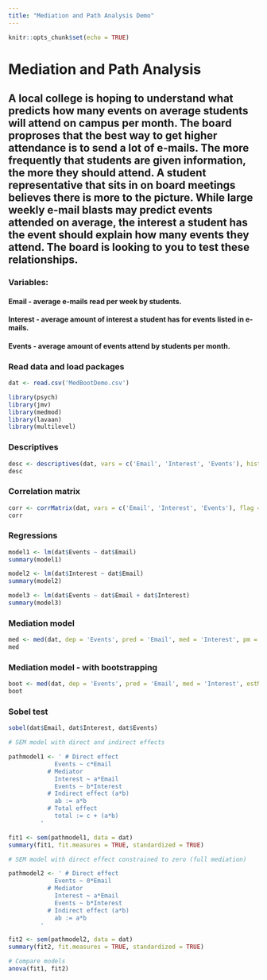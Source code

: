 ```yaml
---
title: "Mediation and Path Analysis Demo"
---
```


```r
knitr::opts_chunk$set(echo = TRUE)
```

# Mediation and Path Analysis 

## A local college is hoping to understand what predicts how many events on average students will attend on campus per month. The board proproses that the best way to get higher attendance is to send a lot of e-mails. The more frequently that students are given information, the more they should attend. A student representative that sits in on board meetings believes there is more to the picture. While large weekly e-mail blasts may predict events attended on average, the interest a student has the event should explain how many events they attend. The board is looking to you to test these relationships. 

### Variables:
#### Email - average e-mails read per week by students.
#### Interest - average amount of interest a student has for events listed in e-mails.
#### Events - average amount of events attend by students per month.

### Read data and load packages

```r

dat <- read.csv('MedBootDemo.csv')

library(psych)
library(jmv)
library(medmod)
library(lavaan)
library(multilevel)

```

### Descriptives

```r

desc <- descriptives(dat, vars = c('Email', 'Interest', 'Events'), hist = TRUE, sd = TRUE, min = TRUE, max = TRUE, skew = TRUE, kurt = TRUE)
desc

```

### Correlation matrix

```r

corr <- corrMatrix(dat, vars = c('Email', 'Interest', 'Events'), flag = TRUE)
corr

```

### Regressions

```r

model1 <- lm(dat$Events ~ dat$Email)
summary(model1)

model2 <- lm(dat$Interest ~ dat$Email) 
summary(model2)

model3 <- lm(dat$Events ~ dat$Email + dat$Interest)
summary(model3)

```

### Mediation model 

```r

med <- med(dat, dep = 'Events', pred = 'Email', med = 'Interest', pm = TRUE, paths = TRUE)
med

```

### Mediation model - with bootstrapping

```r

boot <- med(dat, dep = 'Events', pred = 'Email', med = 'Interest', estMethod = 'bootstrap', bootstrap = 1000, pm = TRUE, paths = TRUE, ci = T)
boot

```

### Sobel test

```r

sobel(dat$Email, dat$Interest, dat$Events)

```
```r

# SEM model with direct and indirect effects

pathmodel1 <- ' # Direct effect
             Events ~ c*Email
           # Mediator
             Interest ~ a*Email
             Events ~ b*Interest
           # Indirect effect (a*b)
             ab := a*b
           # Total effect
             total := c + (a*b)
         '

fit1 <- sem(pathmodel1, data = dat)
summary(fit1, fit.measures = TRUE, standardized = TRUE)

# SEM model with direct effect constrained to zero (full mediation)

pathmodel2 <- ' # Direct effect
             Events ~ 0*Email
           # Mediator
             Interest ~ a*Email
             Events ~ b*Interest
           # Indirect effect (a*b)
             ab := a*b
         '

fit2 <- sem(pathmodel2, data = dat)
summary(fit2, fit.measures = TRUE, standardized = TRUE)

# Compare models
anova(fit1, fit2)

```




